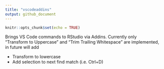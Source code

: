 ```yaml
---
title: "vscodeaddins"
output: github_document
---
```


```r
knitr::opts_chunk$set(echo = TRUE)
```

Brings VS Code commands to RStudio via Addins. Currently only "Transform to Uppercase" and "Trim Trailing Whitespace" are implemented, in future will add 

* Transform to lowercase
* Add selection to next find match (i.e. Ctrl+D)
